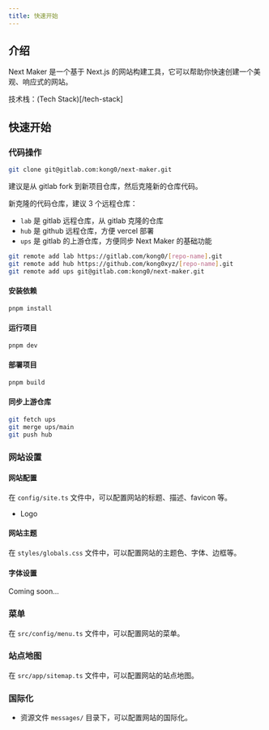 ```yaml
---
title: 快速开始
---
```

 
## 介绍

Next Maker 是一个基于 Next.js 的网站构建工具，它可以帮助你快速创建一个美观、响应式的网站。

技术栈：(Tech Stack)[/tech-stack]

## 快速开始

### 代码操作

```bash
git clone git@gitlab.com:kong0/next-maker.git
```

建议是从 gitlab fork 到新项目仓库，然后克隆新的仓库代码。

新克隆的代码仓库，建议 3 个远程仓库：

- `lab` 是 gitlab 远程仓库，从 gitlab 克隆的仓库
- `hub` 是 github 远程仓库，方便 vercel 部署
- `ups` 是 gitlab 的上游仓库，方便同步 Next Maker 的基础功能

```bash
git remote add lab https://gitlab.com/kong0/[repo-name].git
git remote add hub https://github.com/kong0xyz/[repo-name].git
git remote add ups git@gitlab.com:kong0/next-maker.git
```

#### 安装依赖

```bash
pnpm install
```

#### 运行项目

```bash
pnpm dev
```

#### 部署项目

```bash
pnpm build
```

#### 同步上游仓库

```bash
git fetch ups
git merge ups/main
git push hub
```

### 网站设置

#### 网站配置

在 `config/site.ts` 文件中，可以配置网站的标题、描述、favicon 等。

- Logo

#### 网站主题

在 `styles/globals.css` 文件中，可以配置网站的主题色、字体、边框等。

#### 字体设置

Coming soon...

### 菜单

在 `src/config/menu.ts` 文件中，可以配置网站的菜单。

### 站点地图

在 `src/app/sitemap.ts` 文件中，可以配置网站的站点地图。

### 国际化

- 资源文件 `messages/` 目录下，可以配置网站的国际化。



